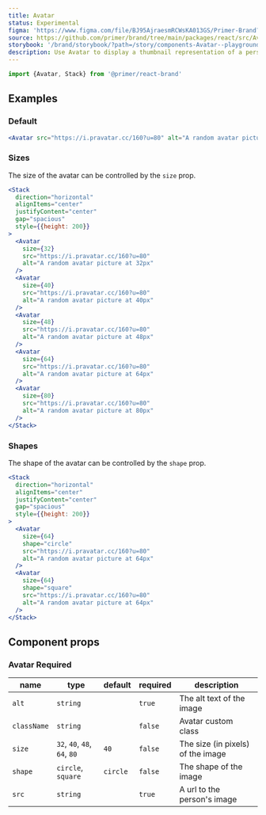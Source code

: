 ```yaml
---
title: Avatar
status: Experimental
figma: 'https://www.figma.com/file/BJ95AjraesmRCWsKA013GS/Primer-Brand?node-id=543%3A19830&t=Be91VGjX2BANJnQc-11'
source: https://github.com/primer/brand/tree/main/packages/react/src/Avatar/Avatar.tsx
storybook: '/brand/storybook/?path=/story/components-Avatar--playground'
description: Use Avatar to display a thumbnail representation of a person.
---
```



```js
import {Avatar, Stack} from '@primer/react-brand'
```

## Examples

### Default

```jsx live
<Avatar src="https://i.pravatar.cc/160?u=80" alt="A random avatar picture" />
```

### Sizes

The size of the avatar can be controlled by the `size` prop.

```jsx live
<Stack
  direction="horizontal"
  alignItems="center"
  justifyContent="center"
  gap="spacious"
  style={{height: 200}}
>
  <Avatar
    size={32}
    src="https://i.pravatar.cc/160?u=80"
    alt="A random avatar picture at 32px"
  />
  <Avatar
    size={40}
    src="https://i.pravatar.cc/160?u=80"
    alt="A random avatar picture at 40px"
  />
  <Avatar
    size={48}
    src="https://i.pravatar.cc/160?u=80"
    alt="A random avatar picture at 48px"
  />
  <Avatar
    size={64}
    src="https://i.pravatar.cc/160?u=80"
    alt="A random avatar picture at 64px"
  />
  <Avatar
    size={80}
    src="https://i.pravatar.cc/160?u=80"
    alt="A random avatar picture at 80px"
  />
</Stack>
```

### Shapes

The shape of the avatar can be controlled by the `shape` prop.

```jsx live
<Stack
  direction="horizontal"
  alignItems="center"
  justifyContent="center"
  gap="spacious"
  style={{height: 200}}
>
  <Avatar
    size={64}
    shape="circle"
    src="https://i.pravatar.cc/160?u=80"
    alt="A random avatar picture at 64px"
  />
  <Avatar
    size={64}
    shape="square"
    src="https://i.pravatar.cc/160?u=80"
    alt="A random avatar picture at 64px"
  />
</Stack>
```

## Component props

### Avatar <Label>Required</Label>

| name        | type                         | default  | required | description                       |
| ----------- | ---------------------------- | -------- | -------- | --------------------------------- |
| `alt`       | `string`                     |          | `true`   | The alt text of the image         |
| `className` | `string`                     |          | `false`  | Avatar custom class               |
| `size`      | `32`, `40`, `48`, `64`, `80` | `40`     | `false`  | The size (in pixels) of the image |
| `shape`     | `circle`, `square`           | `circle` | `false`  | The shape of the image            |
| `src`       | `string`                     |          | `true`   | A url to the person's image       |
